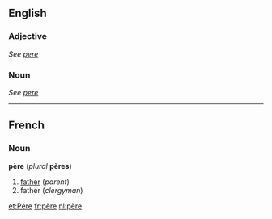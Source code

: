 ==English==
===Adjective===
''See [[pere]]''

===Noun===
''See [[pere]]''

----
==French==
===Noun===
'''père''' (''plural'' '''pères''')

#[[father]] (''parent'')
#father (''clergyman'')

[[et:Père]]
[[fr:père]]
[[nl:père]]